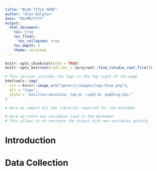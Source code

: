 ```yaml
---
title: "BLOG TITLE HERE"
author: "Alex Dolphin"
date: "DD/MM/YYYY"
output: 
  html_document:
    toc: true
    toc_float:
      toc_collapsed: true
    toc_depth: 3
    theme: cerulean
---
```


```r
knitr::opts_chunk$set(echo = TRUE)
knitr::opts_knit$set(root.dir = rprojroot::find_rstudio_root_file())
```

```r
# This section includes the logo in the top right of the page
htmltools::img(
  src = knitr::image_uri("generic/images/logo-blue.png"), 
  alt = "logo", 
  style = "position:absolute; top:0; right:0; padding:5px;"
)
```

```r
# Here we import all the libraries required for the markdown
```

```r
# Here we store any variables used in the markdown
# This allows us to recreate the output with new variables quickly
```

# Introduction

# Data Collection

```r
```

